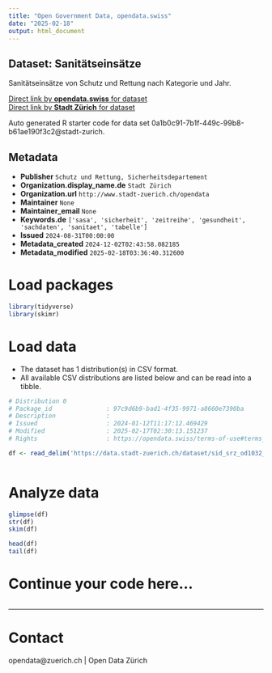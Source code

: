 ```yaml
---
title: "Open Government Data, opendata.swiss"
date: "2025-02-18"
output: html_document
---
```


## Dataset: Sanitätseinsätze

Sanitätseinsätze von Schutz und Rettung nach Kategorie und Jahr.

[Direct link by **opendata.swiss** for dataset](https://opendata.swiss/de/dataset/sanitatseinsatze)<br>
[Direct link by **Stadt Zürich** for dataset](https://data.stadt-zuerich.ch/dataset/sid_srz_od1032_sanitaetseinsaetze_jahr_kategorie)

Auto generated R starter code for data set 0a1b0c91-7b1f-449c-99b8-b61ae190f3c2@stadt-zurich.

## Metadata

- **Publisher** `Schutz und Rettung, Sicherheitsdepartement`
- **Organization.display_name.de** `Stadt Zürich`
- **Organization.url** `http://www.stadt-zuerich.ch/opendata`
- **Maintainer** `None`
- **Maintainer_email** `None`
- **Keywords.de** `['sasa', 'sicherheit', 'zeitreihe', 'gesundheit', 'sachdaten', 'sanitaet', 'tabelle']`
- **Issued** `2024-08-31T00:00:00`
- **Metadata_created** `2024-12-02T02:43:58.082185`
- **Metadata_modified** `2025-02-18T03:36:40.312600`


# Load packages

```r

library(tidyverse)
library(skimr)

```

# Load data

-   The dataset has 1 distribution(s) in CSV format.
-   All available CSV distributions are listed below and can be read into a tibble.

```r

# Distribution 0
# Package_id               : 97c9d6b9-bad1-4f35-9971-a8660e7390ba
# Description              : 
# Issued                   : 2024-01-12T11:17:12.469429
# Modified                 : 2025-02-17T02:30:13.151237
# Rights                   : https://opendata.swiss/terms-of-use#terms_open

df <- read_delim('https://data.stadt-zuerich.ch/dataset/sid_srz_od1032_sanitaetseinsaetze_jahr_kategorie/download/GES103OD1032.csv')



```

# Analyze data

```r

glimpse(df)
str(df)
skim(df)

head(df)
tail(df)

```

# Continue your code here...

```r

```

------------------------------------------------------------------------

# Contact

opendata@zuerich.ch | Open Data Zürich
